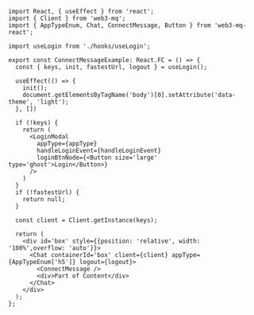 ```tsx
import React, { useEffect } from 'react';
import { Client } from 'web3-mq';
import { AppTypeEnum, Chat, ConnectMessage, Button } from 'web3-mq-react';

import useLogin from './hooks/useLogin';

export const ConnectMessageExample: React.FC = () => {
  const { keys, init, fastestUrl, logout } = useLogin();
  
  useEffect(() => {
    init();
    document.getElementsByTagName('body')[0].setAttribute('data-theme', 'light');
  }, [])

  if (!keys) {
    return (
      <LoginModal 
        appType={appType}
        handleLoginEvent={handleLoginEvent}
        loginBtnNode={<Button size='large' type='ghost'>Login</Button>}
      />
    )
  }
  if (!fastestUrl) {
    return null;
  }

  const client = Client.getInstance(keys);

  return (
    <div id='box' style={{position: 'relative', width: '100%',overflow: 'auto'}}>
      <Chat containerId='box' client={client} appType={AppTypeEnum['h5']} logout={logout}>
        <ConnectMessage />
        <div>Part of Content</div>
      </Chat>
    </div>
  );
};
```